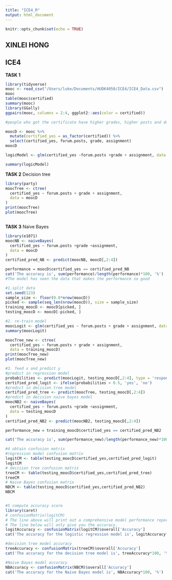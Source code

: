 ```yaml
---
title: "ICE4_R"
output: html_document
---
```


```r
knitr::opts_chunk$set(echo = TRUE)
```


## XINLEI HONG
## ICE4

**TASK 1**

```R
library(tidyverse)
mooc <- read_csv("/Users/luke/Documents/HUDK4050/ICE4/ICE4_Data.csv")
mooc
table(mooc$certified)
summary(mooc)
library(GGally)
ggpairs(mooc, columns = 2:4, ggplot2::aes(color = certified))

#people who got the certificate have higher grades, higher posts and do more optional assignments.

moocD <- mooc %>% 
  mutate(certified_yes = as_factor(certified)) %>%
  select(certified_yes, forum.posts, grade, assignment)
moocD

logicModel <- glm(certified_yes ~forum.posts +grade + assignment, data = moocD, family = 'binomial')

summary(logicModel)
```


**TASK 2**
Decision tree
```R
library(party)
moocTree <- ctree(
  certified_yes ~ forum.posts + grade + assignment,
  data = moocD
)
print(moocTree)
plot(moocTree)



```


**TASK 3**
Naive Bayes
```R
library(e1071)
moocNB <- naiveBayes(
  certified_yes ~ forum.posts +grade +assignment,
  data = moocD
)
certified_pred_NB <- predict(moocNB, moocD[,2:4])

performance = moocD$certified_yes == certified_pred_NB
cat('The accuracy is', sum(performance)/length(performance)*100, '%')
#The model has seen the data that makes the performance so good

#1.split data
set.seed(123)
sample_size <- floor(0.8*nrow(moocD))
picked <- sample(seq_len(nrow(moocD)), size = sample_size)
training_moocD <- moocD[picked, ]
testing_moocD <- moocD[-picked, ]

#2. re-train model
moocLogit <- glm(certified_yes ~ forum.posts + grade + assignment, data = training_moocD, family = "binomial")
summary(moocLogit)

moocTree_new <- ctree(
  certified_yes ~ forum.posts + grade + assignment,
  data = training_moocD)
print(moocTree_new)
plot(moocTree_new)

#3. feed x and predict y
#predict in regression model
probabilities <- predict(moocLogit, testing_moocD[,2:4], type = 'response')
certified_pred_logit <- ifelse(probabilities > 0.5, 'yes', 'no')
#predict in decision tree model
certified_pred_tree <- predict(moocTree, testing_moocD[,2:4])
#predict in decision naive bayes model
moocNB2 <- naiveBayes(
  certified_yes ~ forum.posts +grade +assignment,
  data = testing_moocD
)
certified_pred_NB2 <- predict(moocNB2, testing_moocD[,2:4])

performance_new = training_moocD$certified_yes == certified_pred_NB2

cat('The accuracy is', sum(performance_new)/length(performance_new)*100, '%')

#4 obtain confusion matrix
#regression model confusion matrix
logitCM <- table(testing_moocD$certified_yes,certified_pred_logit)
logitCM
# decision tree confusion matrix
treeCM <- table(testing_moocD$certified_yes,certified_pred_tree)
treeCM
# Naive Bayes confusion matrix
NBCM <- table(testing_moocD$certified_yes,certified_pred_NB2)
NBCM


#5 compute accuracy score
library(caret)
# confusionMatrix(logitCM)
# The line above will print out a comprehensive model performance report.
# The line below will only give you the accuracy.
logitAccuracy <- confusionMatrix(logitCM)$overall['Accuracy']
cat('The accuracy for the logistic regression model is', logitAccuracy*100, '%')

#decision tree model accuracy
treeAccuracy <- confusionMatrix(treeCM)$overall['Accuracy']
cat('The accuracy for the decision tree model is', treeAccuracy*100, '%')

#Naive Bayes model accuracy
NBAccuracy <- confusionMatrix(NBCM)$overall['Accuracy']
cat('The accuracy for the Naive Bayes model is', NBAccuracy*100, '%')


```


